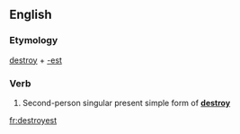 ==English==

===Etymology===
[[destroy]] + [[-est]]

===Verb===
{{head|en|verb form}}

# {{label|en|archaic}} Second-person singular present simple form of '''[[destroy]]'''

[[fr:destroyest]]
